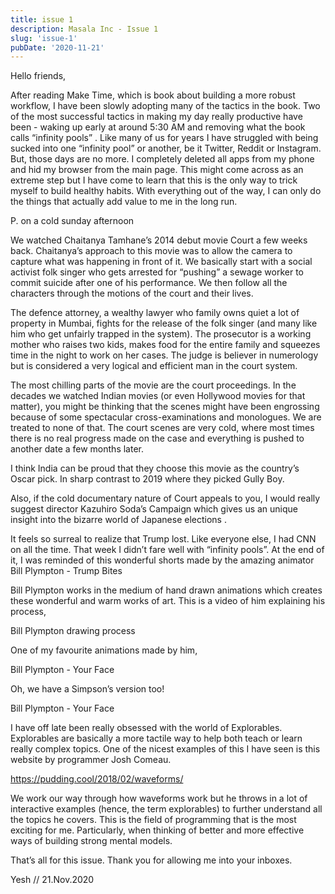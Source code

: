 ```yaml
---
title: issue 1
description: Masala Inc - Issue 1
slug: 'issue-1'
pubDate: '2020-11-21'
---
```

Hello friends,

After reading Make Time, which is book about building a more robust workflow, I have been slowly adopting many of the tactics in the book. Two of the most successful tactics in making my day really productive have been - waking up early at around 5:30 AM and removing what the book calls “infinity pools” . Like many of us for years I have struggled with being sucked into one “infinity pool” or another, be it Twitter, Reddit or Instagram. But, those days are no more. I completely deleted all apps from my phone and hid my browser from the main page. This might come across as an extreme step but I have come to learn that this is the only way to trick myself to build healthy habits. With everything out of the way, I can only do the things that actually add value to me in the long run.

P. on a cold sunday afternoon

We watched Chaitanya Tamhane’s 2014 debut movie Court a few weeks back. Chaitanya’s approach to this movie was to allow the camera to capture what was happening in front of it. We basically start with a social activist folk singer who gets arrested for “pushing” a sewage worker to commit suicide after one of his performance. We then follow all the characters through the motions of the court and their lives.

The defence attorney, a wealthy lawyer who family owns quiet a lot of property in Mumbai, fights for the release of the folk singer (and many like him who get unfairly trapped in the system). The prosecutor is a working mother who raises two kids, makes food for the entire family and squeezes time in the night to work on her cases. The judge is believer in numerology but is considered a very logical and efficient man in the court system.

The most chilling parts of the movie are the court proceedings. In the decades we watched Indian movies (or even Hollywood movies for that matter), you might be thinking that the scenes might have been engrossing because of some spectacular cross-examinations and monologues. We are treated to none of that. The court scenes are very cold, where most times there is no real progress made on the case and everything is pushed to another date a few months later.

I think India can be proud that they choose this movie as the country’s Oscar pick. In sharp contrast to 2019 where they picked Gully Boy.

Also, if the cold documentary nature of Court appeals to you, I would really suggest director Kazuhiro Soda’s Campaign which gives us an unique insight into the bizarre world of Japanese elections .

It feels so surreal to realize that Trump lost. Like everyone else, I had CNN on all the time. That week I didn’t fare well with “infinity pools”. At the end of it, I was reminded of this wonderful shorts made by the amazing animator Bill Plympton - Trump Bites

Bill Plympton works in the medium of hand drawn animations which creates these wonderful and warm works of art. This is a video of him explaining his process,

Bill Plympton drawing process

One of my favourite animations made by him,

Bill Plympton - Your Face

Oh, we have a Simpson’s version too!

Bill Plympton - Your Face

I have off late been really obsessed with the world of Explorables. Explorables are basically a more tactile way to help both teach or learn really complex topics. One of the nicest examples of this I have seen is this website by programmer Josh Comeau.

https://pudding.cool/2018/02/waveforms/

We work our way through how waveforms work but he throws in a lot of interactive examples (hence, the term explorables) to further understand all the topics he covers. This is the field of programming that is the most exciting for me. Particularly, when thinking of better and more effective ways of building strong mental models.

That’s all for this issue. Thank you for allowing me into your inboxes.

Yesh // 21.Nov.2020